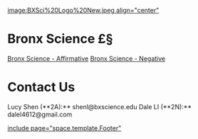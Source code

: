 [[image:BXSci%20Logo%20New.jpeg align="center"]]
=Bronx Science £§= 

[[Bronx Science - Affirmative]]
[[Bronx Science - Negative]]
=Contact Us= 
Lucy Shen (**2A):** shenl@bxscience.edu
Dale LI (**2N):** dalel4612@gmail.com

[[include page="space.template.Footer"]]